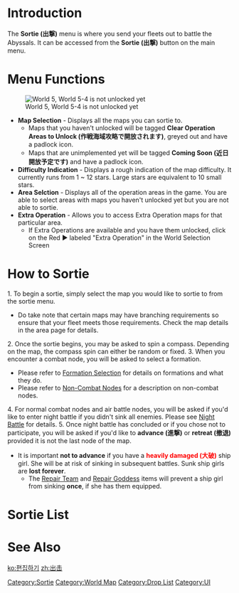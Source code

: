 =Introduction=
The '''Sortie (出撃)''' menu is where you send your fleets out to battle the Abyssals. It can be accessed from the '''Sortie (出撃)''' button on the main menu. 

=Menu Functions=
[[File:Sortie_Example.png|thumb|right|World 5, World 5-4 is not unlocked yet]]
* '''Map Selection''' - Displays all the maps you can sortie to.
** Maps that you haven't unlocked will be tagged '''Clear Operation Areas to Unlock (作戦海域攻略で開放されます)''', greyed out and have a padlock icon.
** Maps that are unimplemented yet will be tagged '''Coming Soon (近日開放予定です)''' and have a padlock icon.
* '''Difficulty Indication''' - Displays a rough indication of the map difficulty. It currently runs from 1 ~ 12 stars. Large stars are equivalent to 10 small stars.
* '''Area Selction''' - Displays all of the operation areas in the game. You are able to select areas with maps you haven't unlocked yet but you are not able to sortie.
* '''Extra Operation''' - Allows you to access Extra Operation maps for that particular area.
** If Extra Operations are available and you have them unlocked, click on the Red ▶ labeled "Extra Operation" in the World Selection Screen

=How to Sortie=

1. To begin a sortie, simply select the map you would like to sortie to from the sortie menu.
* Do take note that certain maps may have branching requirements so ensure that your fleet meets those requirements. Check the map details in the area page for details.
2. Once the sortie begins, you may be asked to spin a compass. Depending on the map, the compass spin can either be random or fixed.
3. When you encounter a combat node, you will be asked to select a formation.
* Please refer to [[Combat#Formation_Selection|Formation Selection]] for details on formations and what they do. 
* Please refer to [[Combat/Special Nodes#Non-Combat Nodes|Non-Combat Nodes]] for a description on non-combat nodes.
4. For normal combat nodes and air battle nodes, you will be asked if you'd like to enter night battle if you didn't sink all enemies. Please see [[Combat/Night_Battle|Night Battle]] for details.
5. Once night battle has concluded or if you chose not to participate, you will be asked if you'd like to '''advance (進撃)''' or '''retreat (撤退)''' provided it is not the last node of the map.
* It is important '''not to advance''' if you have a <span style="color:red;">'''heavily damaged (大破)'''</span> ship girl. She will be at risk of sinking in subsequent battles. Sunk ship girls are '''lost forever'''.
** The [[Repair Team]] and [[Repair Goddess]] items will prevent a ship girl from sinking '''once''', if she has them equipped.

=Sortie List=
{{Navbox World}}

=See Also=
{{Mechanics}}
[[Category:Sortie]]
[[Category:World Map]]
[[Category:Drop List]]
[[ko:편집하기]]
[[zh:出击]]
[[Category:UI]]